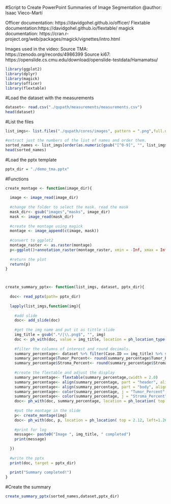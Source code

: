 #Script to Create PowerPoint Summaries of Image Segmentation
@author: Isaac Vieco-Martí


Officer documentation: https://davidgohel.github.io/officer/
Flextable documentation:https://davidgohel.github.io/flextable/
magick documentation: https://cran.r-project.org/web/packages/magick/vignettes/intro.html

Images used in the video:
Source TMA: https://zenodo.org/records/4986399
Source ki67: https://openslide.cs.cmu.edu/download/openslide-testdata/Hamamatsu/


```{r}
library(ggplot2)
library(dplyr)
library(magick)
library(officer)
library(flextable)
```


#Load the dataset with the measurements
```{r}
dataset<- read.csv("./qupath/measurements/measurements.csv")
head(dataset)
```


#List the files
```{r}
list_imgs<- list.files("./qupath/cores/images", pattern = ".png",full.names = TRUE)

#extract just the numbers of the list of names and order them. 
sorted_names <- list_imgs[order(as.numeric(gsub("[^0-9]", "", list_imgs)))]
head(sorted_names)
```


#Load the pptx template
```{r}
pptx_dir = "./demo_tma.pptx"
```




#Functions
```{r}

create_montage <- function(image_dir){
  
  image <- image_read(image_dir)
  
  #change the folder to select the mask. read the mask
  mask_dir<- gsub("images","masks", image_dir)
  mask <- image_read(mask_dir)
  
  #create the montage using magick
  montage <- image_append(c(image, mask))
  
  #convert to ggplot2
  montage_raster <- as.raster(montage)
  p<-ggplot()+annotation_raster(montage_raster, xmin = -Inf, xmax = Inf, ymin = -Inf, ymax = Inf)+theme_void()
  
  #return the plot
  return(p)
}



create_summary_pptx<- function(list_imgs, dataset, pptx_dir){
  
  doc<- read_pptx(path= pptx_dir)
  
  lapply(list_imgs,function(img){
    
    #add slide
    doc<- add_slide(doc)
    
    #get the img name and put it as tittle slide
    img_title = gsub(".*/|\\.png$", "", img)
    doc <- ph_with(doc, value = img_title, location = ph_location_type(type = "title") )
    
    #filter the columns of interest and round decimals. 
    summary_percentage<- dataset %>% filter(Case.ID == img_title) %>% select(Tumor_Percent,Stroma_Percent)
    summary_percentage$Tumor_Percent<- round(summary_percentage$Tumor_Percent,2)
    summary_percentage$Stroma_Percent<- round(summary_percentage$Stroma_Percent,2)
    
    #create the flextable and adjust the display
    summary_percentage<- flextable(summary_percentage,cwidth = 2.0)
    summary_percentage<- align(summary_percentage, part = "header", align = "center")
    summary_percentage<- align(summary_percentage, part = "body", align = "center")
    summary_percentage<- color(summary_percentage, j = "Tumor_Percent", part = "header", color = "red")
    summary_percentage<- color(summary_percentage, j = "Stroma_Percent",part = "header",color= "#B3D3B8")
    doc<- ph_with(doc, summary_percentage, location = ph_location( top = 1.40, left=4.66))
    
    #put the montage in the slide
    p<- create_montage(img)
    doc<- ph_with(doc, p, location = ph_location( top = 2.12, left=1.26, width =10.8 , height = 5.1))
    
    #print for log
    message<- paste0("Image ", img_title, " completed")
    print(message)
    
  })
  
  #write the pptx
  print(doc, target = pptx_dir) 
  
  print("Summary completed!")
}


```




#Create the summary
```{r}
create_summary_pptx(sorted_names,dataset,pptx_dir)
```





